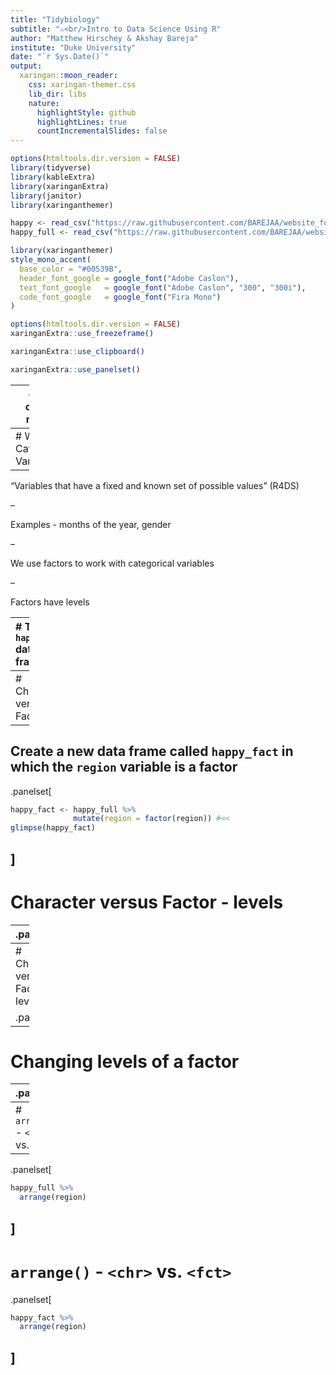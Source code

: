 ```yaml
---
title: "Tidybiology"
subtitle: "⚔<br/>Intro to Data Science Using R"
author: "Matthew Hirschey & Akshay Bareja"
institute: "Duke University"
date: "`r Sys.Date()`"
output:
  xaringan::moon_reader:
    css: xaringan-themer.css
    lib_dir: libs
    nature:
      highlightStyle: github
      highlightLines: true
      countIncrementalSlides: false
---
```



```r
options(htmltools.dir.version = FALSE)
library(tidyverse)
library(kableExtra)
library(xaringanExtra)
library(janitor)
library(xaringanthemer)

happy <- read_csv("https://raw.githubusercontent.com/BAREJAA/website_for_john/master/datasets/happy_small.csv")
happy_full <- read_csv("https://raw.githubusercontent.com/BAREJAA/website_for_john/master/datasets/world-happiness-report-2021.csv") %>% clean_names() %>% rename(region = regional_indicator)
```

```r
library(xaringanthemer)
style_mono_accent(
  base_color = "#00539B",
  header_font_google = google_font("Adobe Caslon"),
  text_font_google   = google_font("Adobe Caslon", "300", "300i"),
  code_font_google   = google_font("Fira Mono")
)
```

```r
options(htmltools.dir.version = FALSE)
xaringanExtra::use_freezeframe()
```

```r
xaringanExtra::use_clipboard()
```

```r
xaringanExtra::use_panelset()
```

---
class: center, middle

# Introduction to Categorical Variables and Factors

---
# What are Categorical Variables?

--

"Variables that have a fixed and known set of possible values" (R4DS)  

--

Examples - months of the year, gender  

--

We use factors to work with categorical variables  

--

Factors have levels

---
# The `happy_full` data frame

.center[
```r
happy_full %>% 
  glimpse()
```
]
---
# Character versus Factor 

--

Create a new data frame called `happy_fact` in which the `region` variable is a factor
--
.panelset[
```r
happy_fact <- happy_full %>% 
              mutate(region = factor(region)) #<<
glimpse(happy_fact)
```
]
---
# Character versus Factor - levels

--
.panelset[
```r
levels(happy_full$region)
```
]
---
# Character versus Factor - levels

.panelset[
```r
levels(happy_fact$region)
```
]
---
# Changing levels of a factor

--
.panelset[
```r
happy_fact <- happy_fact %>% 
                mutate(region = fct_relevel(region, "East Asia")) #<<

levels(happy_fact$region)
```
]
---
# `arrange()` - `<chr>` vs. `<fct>`

--
.panelset[
```r
happy_full %>% 
  arrange(region)
```
]
---
# `arrange()` - `<chr>` vs. `<fct>`

.panelset[
```r
happy_fact %>% 
  arrange(region)
```
]
---
